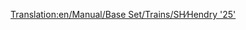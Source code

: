 [[Translation:en/Manual/Base Set/Trains/SH∕Hendry '25']]
{{es/Manual/Base Set/Trains/Trenes|Imagen=
|Nombre=SH/Hendry "25"
|Precio=  € ( £)
|Velocidad= km/h ( mph)
|Peso= t
|Potencia=CV ( kW)
|Coste-anual= € ( £)
|Diseño=
|Duración=
|Capacidad=
|Descripción=
|Vida-real=
}}